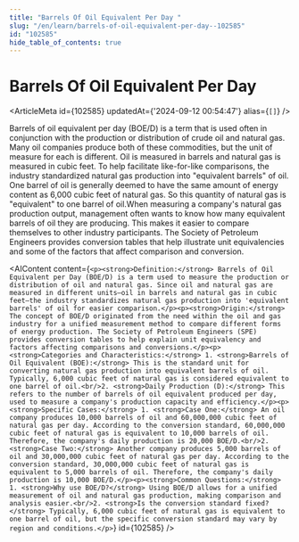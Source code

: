 ```yaml
---
title: "Barrels Of Oil Equivalent Per Day "
slug: "/en/learn/barrels-of-oil-equivalent-per-day--102585"
id: "102585"
hide_table_of_contents: true
---
```



# Barrels Of Oil Equivalent Per Day 

<ArticleMeta id={102585} updatedAt={'2024-09-12 00:54:47'} alias={`[]`} />
<div className='border-solid border-b border-t-0 my-4 border-[var(--ifm-color-gray-300)]' />

Barrels of oil equivalent per day (BOE/D) is a term that is used often in conjunction with the production or distribution of crude oil and natural gas. Many oil companies produce both of these commodities, but the unit of measure for each is different. Oil is measured in barrels and natural gas is measured in cubic feet. To help facilitate like-for-like comparisons, the industry standardized natural gas production into "equivalent barrels" of oil. One barrel of oil is generally deemed to have the same amount of energy content as 6,000 cubic feet of natural gas. So this quantity of natural gas is "equivalent" to one barrel of oil.When measuring a company's natural gas production output, management often wants to know how many equivalent barrels of oil they are producing. This makes it easier to compare themselves to other industry participants. The Society of Petroleum Engineers provides conversion tables that help illustrate unit equivalencies and some of the factors that affect comparison and conversion.

<AIContent content={`<p><strong>Definition:</strong> Barrels of Oil Equivalent per Day (BOE/D) is a term used to measure the production or distribution of oil and natural gas. Since oil and natural gas are measured in different units—oil in barrels and natural gas in cubic feet—the industry standardizes natural gas production into 'equivalent barrels' of oil for easier comparison.</p><p><strong>Origin:</strong> The concept of BOE/D originated from the need within the oil and gas industry for a unified measurement method to compare different forms of energy production. The Society of Petroleum Engineers (SPE) provides conversion tables to help explain unit equivalency and factors affecting comparisons and conversions.</p><p><strong>Categories and Characteristics:</strong> 1. <strong>Barrels of Oil Equivalent (BOE):</strong> This is the standard unit for converting natural gas production into equivalent barrels of oil. Typically, 6,000 cubic feet of natural gas is considered equivalent to one barrel of oil.<br/>2. <strong>Daily Production (D):</strong> This refers to the number of barrels of oil equivalent produced per day, used to measure a company's production capacity and efficiency.</p><p><strong>Specific Cases:</strong> 1. <strong>Case One:</strong> An oil company produces 10,000 barrels of oil and 60,000,000 cubic feet of natural gas per day. According to the conversion standard, 60,000,000 cubic feet of natural gas is equivalent to 10,000 barrels of oil. Therefore, the company's daily production is 20,000 BOE/D.<br/>2. <strong>Case Two:</strong> Another company produces 5,000 barrels of oil and 30,000,000 cubic feet of natural gas per day. According to the conversion standard, 30,000,000 cubic feet of natural gas is equivalent to 5,000 barrels of oil. Therefore, the company's daily production is 10,000 BOE/D.</p><p><strong>Common Questions:</strong> 1. <strong>Why use BOE/D?</strong> Using BOE/D allows for a unified measurement of oil and natural gas production, making comparison and analysis easier.<br/>2. <strong>Is the conversion standard fixed?</strong> Typically, 6,000 cubic feet of natural gas is equivalent to one barrel of oil, but the specific conversion standard may vary by region and conditions.</p>`} id={102585} />
